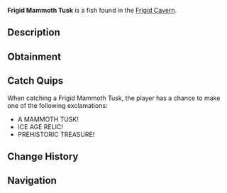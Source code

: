 {{FishInfobox
|image          = Frigid Mammoth Tusk.png
|rarity         = Mythical
|sea            = First Sea
|location       = [[Frigid Cavern]]
|sublocation    = 
|sources        = Fishing Rod
|radar_location = 
|prog_speed     = -40
|xp             = 1200
|weather        = 
|time           = 
|season         = Winter
|bait           = 
|base_weight    = 500
|base_value     = 3000
|weight_range   = 250
|base_chance    = 0.05
|base_resil     = 15
}}
'''Frigid Mammoth Tusk''' is a {{Rarity|Mythical}} fish found in the [[Frigid Cavern]].

== Description ==
{{Description|A massive mammoth tusk perfectly preserved in ancient ice, still emanating prehistoric power.|Bestiary Entry}}

== Obtainment ==
{{Description|Hidden in the oldest, deepest part of the frozen cavern.|Bestiary Hint}}
{{Fish Availability|
Frigid Cavern
|top_rods      = 
Leviathan's Fang Rod\81205.44\261262.41;
Free Spirit Rod\77796.16\270115.73;
Trident Rod\71002.77\246528.42;
No-Life Rod\57500.82\182648.54;
Azure Of Lagoon\57269.38\203092.68;
Great Rod of Oscar\56016.45\149516.38;
Resourceful Rod\41304.56\125498.45;
Destiny Rod\42882.7\122955.64;
Abyssal Specter Rod\46296.55\155831.9;
Blazebringer Rod\49479.44\149876.06;
Zeus Rod\46342.32\140377.49;
Seraphic Rod\55924.41\160897.48;
Ethereal Prism Rod\55689.84\156346.1;
Astralhook Rod\55416.07\157486.86;
Rod Of The Forgotten Fang\51883.95\155229.96;
Challenger's Rod\51821.95\161852.27;
Rod Of The Depths\46543.99\137427.08;
Verdant Shear Rod\46204.69\142852.36;
Rod Of The Exalted One\44601.5\131092.74;
Depthseeker Rod\42822.45\135010.74;
Avalanche Rod\38237.92\119530.36;
Volcanic Rod\36152.16\110942.86;
Steady Rod\12916.94\46322.56
|recommended   = Trident Rod
}}

== Catch Quips ==
When catching a Frigid Mammoth Tusk, the player has a chance to make one of the following exclamations:
* A MAMMOTH TUSK!
* ICE AGE RELIC!
* PREHISTORIC TREASURE!

== Change History ==
{{Change History|{{subst:Current Version}}}}

== Navigation ==
{{Fish Navbox|Frigid Cavern}}
